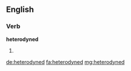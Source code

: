 ==English==

===Verb===
'''heterodyned'''

# {{past of|heterodyne}}

[[de:heterodyned]]
[[fa:heterodyned]]
[[mg:heterodyned]]